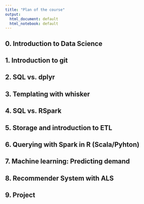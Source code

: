 ```yaml
---
title: "Plan of the course"
output:
  html_document: default
  html_notebook: default
---
```


## 0. Introduction to Data Science

## 1. Introduction to git

## 2. SQL vs. dplyr

## 3. Templating with whisker

## 4. SQL vs. RSpark

## 5. Storage and introduction to ETL

## 6. Querying with Spark in R (Scala/Pyhton)

## 7. Machine learning: Predicting demand

## 8. Recommender System with ALS

## 9. Project
